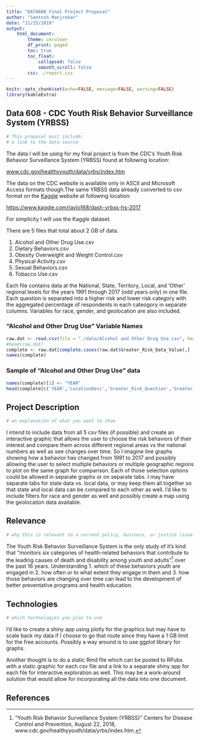 ---
title: "DATA608 Final Project Proposal"
author: "Santosh Manjrekar"
date: "11/15/2019"
output:
    html_document:
        theme: cerulean
        df_print: paged
        toc: true
        toc_float:
            collapsed: false
            smooth_scroll: false
        css: ./report.css
---

```{r setup, include=FALSE, message=FALSE, warning=FALSE}
knitr::opts_chunk$set(echo=FALSE, message=FALSE, warning=FALSE)
library(kableExtra)
```

## Data 608 - CDC Youth Risk Behavior Surveillance System (YRBSS)

```{r eval = TRUE}
# This proposal must include: 
# a link to the data source
```

The data I will be using for my final project is from the CDC's Youth Risk Behavior Surveillance System (YRBSS) found at following location:

[www.cdc.gov/healthyyouth/data/yrbs/index.htm](www.cdc.gov/healthyyouth/data/yrbs/index.htm) 

The data on the CDC website is available only in ASCII and Microsoft Access formats though.The same YRBSS data already converted to csv format on the [Kaggle](https://www.kaggle.com) website at following location:

[https://www.kaggle.com/raylo168/dash-yrbss-hs-2017](https://www.kaggle.com/raylo168/dash-yrbss-hs-2017)

For simplicity I will use the Kaggle dataset.

There are 5 files that total about 2 GB of data.

1. Alcohol and Other Drug Use.csv
2. Dietary Behaviors.csv
3. Obesity Overweight and Weight Control.csv
4. Physical Activity.csv
5. Sexual Behaviors.csv
6. Tobacco Use.csv

Each file contains data at the National, State, Territory, Local, and 'Other' regional levels for the years 1991 through 2017 (odd years only) in one file.  Each question is separated into a higher risk and lower risk category with the aggregated percentage of respondents in each cateogory in separate columns.  Variables for race, gender, and geolocation are also included.  

### "Alcohol and Other Drug Use" Variable Names

```{r}
raw.dat <- read.csv(file = "./data/Alcohol and Other Drug Use.csv", header = TRUE)
#head(raw.dat)
complete <- raw.dat[complete.cases(raw.dat$Greater_Risk_Data_Value),]
names(complete)
```

### Sample of "Alcohol and Other Drug Use" data

```{r}

names(complete)[1] <- "YEAR"
head(complete[c('YEAR','LocationDesc','Greater_Risk_Question','Greater_Risk_Data_Value','Lesser_Risk_Question','Lesser_Risk_Data_Value','StratificationType')], 10)

```

## Project Description

```{r}
# an explanation of what you want to show
```

I intend to include data from all 5 csv files (if possible) and create an interactive graphic that allows the user to choose the risk behaviors of their interest and compare them across different regional areas vs the national numbers as well as see changes over time.  So I imagine line graphs showing how a behavior has changed from 1991 to 2017 and possibly allowing the user to select multiple behaviors or multiple geographic regions to plot on the same graph for comparison.  Each of those selection options could be allowed in separate graphs or on separate tabs.  I may have separate tabs for state data vs. local data, or may keep them all together so that state and local data can be compared to each other as well. I'd like to include filters for race and gender as well and possibly create a map using the geolocation data available.

## Relevance

```{r}
# why this is relevant to a current policy, business, or justice issue
```

The Youth Risk Behavior Surveillance System is the only study of it's kind that "monitors six categories of health-related behaviors that contribute to the leading causes of death and disability among youth and adults"[^1] over the past 16 years.  Understanding 1. which of these behaviors youth are engaged in 2. how often or to what extent they engage in them and 3. how those behaviors are changing over time can lead to the development of better preventative programs and health education.  

## Technologies

```{r}
# which technologies you plan to use
```

I'd like to create a shiny app using plotly for the graphics but may have to scale back my data if I choose to go that route since they have a 1 GB limit for the free accounts.  Possibly a way around is to use ggplot library for graphs. 

Another thought is to do a static Rmd file which can be posted to RPubs with a static graphic for each csv file and a link to a separate shiny app for each file for interactive exploration as well.  This may be a work-around solution that would allow for incorporating all the data into one document.


## References

[^1]: "Youth Risk Behavior Surveillance System (YRBSS)" Centers for Disease Control and Prevention, August 22, 2018, www.cdc.gov/healthyyouth/data/yrbs/index.htm.
